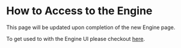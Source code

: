 
# How to Access to the Engine

<Callout type="error" emoji="️🚫">
  This page will be updated upon completion of the new Engine page.
</Callout>

To get used to with the Engine UI please checkout [here](/engine/operate).
